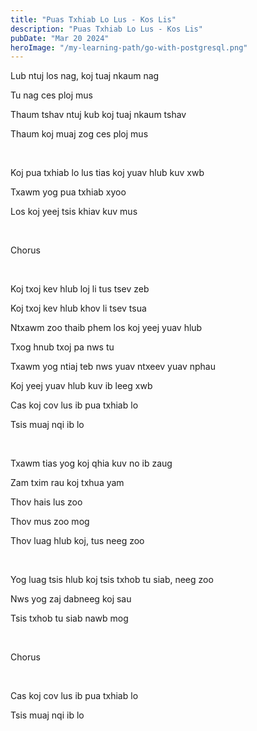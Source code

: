 ```yaml
---
title: "Puas Txhiab Lo Lus - Kos Lis"
description: "Puas Txhiab Lo Lus - Kos Lis"
pubDate: "Mar 20 2024"
heroImage: "/my-learning-path/go-with-postgresql.png"
---
```


Lub ntuj los nag, koj tuaj nkaum nag

Tu nag ces ploj mus

Thaum tshav ntuj kub koj tuaj nkaum tshav

Thaum koj muaj zog ces ploj mus

<br />

Koj pua txhiab lo lus tias koj yuav hlub kuv xwb

Txawm yog pua txhiab xyoo

Los koj yeej tsis khiav kuv mus

<br />

Chorus

<br />

Koj txoj kev hlub loj li tus tsev zeb

Koj txoj kev hlub khov li tsev tsua

Ntxawm zoo thaib phem los koj yeej yuav hlub

Txog hnub txoj pa nws tu

Txawm yog ntiaj teb nws yuav ntxeev yuav nphau

Koj yeej yuav hlub kuv ib leeg xwb

Cas koj cov lus ib pua txhiab lo

Tsis muaj nqi ib lo

<br />

Txawm tias yog koj qhia kuv no ib zaug

Zam txim rau koj txhua yam

Thov hais lus zoo

Thov mus zoo mog

Thov luag hlub koj, tus neeg zoo

<br />

Yog luag tsis hlub koj tsis txhob tu siab, neeg zoo

Nws yog zaj dabneeg koj sau

Tsis txhob tu siab nawb mog

<br />

Chorus

<br />

Cas koj cov lus ib pua txhiab lo

Tsis muaj nqi ib lo